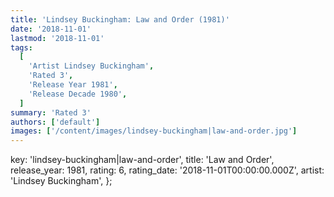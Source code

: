 ```yaml
---
title: 'Lindsey Buckingham: Law and Order (1981)'
date: '2018-11-01'
lastmod: '2018-11-01'
tags:
  [
    'Artist Lindsey Buckingham',
    'Rated 3',
    'Release Year 1981',
    'Release Decade 1980',
  ]
summary: 'Rated 3'
authors: ['default']
images: ['/content/images/lindsey-buckingham|law-and-order.jpg']
---
```


  key: 'lindsey-buckingham|law-and-order',
  title: 'Law and Order',
  release_year: 1981,
  rating: 6,
  rating_date: '2018-11-01T00:00:00.000Z',
  artist: 'Lindsey Buckingham',
};

<MusicRating data={data} />

